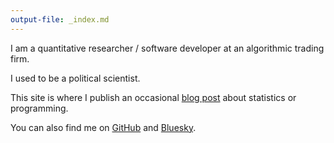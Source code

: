 ```yaml
---
output-file: _index.md
---
```


I am a quantitative researcher / software developer at an algorithmic trading firm.

I used to be a political scientist.

This site is where I publish an occasional [blog post](blog) about statistics or programming.

You can also find me on [GitHub](https://www.github.com/mikedecr) and [Bluesky](https://bsky.app/profile/mikedecr.computer).
